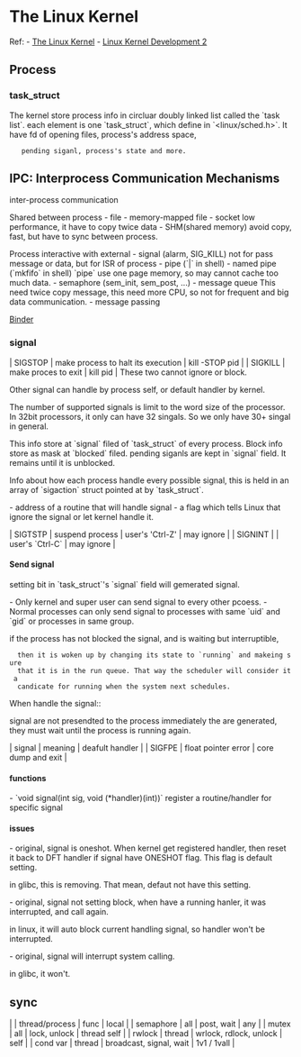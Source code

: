 = The Linux Kernel =
Ref:
- [[http://www.tldp.org/LDP/tlk/tlk-toc.html|The Linux Kernel]]
- [[http://www.makelinux.net/books/lkd2/?u=ch03lev1sec1|Linux Kernel Development 2]]

== Process ==
=== task_struct ===
The kernel store process info in circluar doubly linked list called the
`task list`. each element is one `task_struct`, which define in
`<linux/sched.h>`. It have fd of opening files, process's address space,
    pending siganl, process's state and more.

== IPC: Interprocess Communication Mechanisms ==
inter-process communication

Shared between process
- file
- memory-mapped file
- socket
low performance, it have to copy twice data
- SHM(shared memory)
avoid copy, fast, but have to sync between process.

Process interactive with external
- signal (alarm, SIG_KILL)
not for pass message or data, but for ISR of process
- pipe (`|` in shell)
- named pipe (`mkfifo` in shell)
`pipe` use one page memory, so may cannot cache too much data.
- semaphore (sem_init, sem_post, ...)
- message queue
This need twice copy message, this need more CPU, so not for frequent and big
data communication.
- message passing

[[Binder]]
=== signal ===
| SIGSTOP | make process to halt its execution | kill -STOP pid |
| SIGKILL | make proces to exit                | kill pid       |
These two cannot ignore or block.

Other signal can handle by process self, or default handler by kernel.

The number of supported signals is limit to the word size of the processor. In
32bit processors, it only can have 32 singals. So we only have 30+ singal in
general.

This info store at `signal` filed of `task_struct` of every process.
Block info store as mask at `blocked` filed. pending siganls are kept in
`signal` field. It remains until it is unblocked.

Info about how each process handle every possible signal, this is held in an
array of `sigaction` struct pointed at by `task_struct`.

- address of a routine that will handle signal
- a flag which tells Linux that ignore the signal or let kernel handle it.

| SIGTSTP | suspend process | user's 'Ctrl-Z' | may ignore |
| SIGNINT |                 | user's `Ctrl-C` | may ignore |

==== Send signal ====
setting bit in `task_struct`'s `signal` field will gemerated signal.

- Only kernel and super user can send signal to every other pcoess.
- Normal processes can only send signal to processes with same `uid` and `gid`
or processes in same group.

if the process has not blocked the signal, and is waiting but interruptible,
   then it is woken up by changing its state to `running` and makeing sure
   that it is in the run queue. That way the scheduler will consider it a
   candicate for running when the system next schedules.

When handle the signal::

signal are not presendted to the process immediately the are generated, they
must wait until the process is running again.


| signal | meaning             | deafult handler    |
| SIGFPE | float pointer error | core dump and exit |

==== functions ====
- `void signal(int sig, void (*handler)(int))`
register a routine/handler for specific signal

==== issues ====
- original, signal is oneshot. When kernel get registered handler, then reset
it back to DFT handler if signal have ONESHOT flag. This flag is default
setting.

in glibc, this is removing. That mean, defaut not have this setting.

- original, signal not setting block, when have a running hanler, it was
interrupted, and call again.

in linux, it will auto block current handling signal, so handler won't be
interrupted.

- original, signal will interrupt system calling.

in glibc, it won't.
== sync ==
|           | thread/process | func                     | local       |
| semaphore | all            | post, wait               | any         |
| mutex     | all            | lock, unlock             | thread self |
| rwlock    | thread         | wrlock, rdlock, unlock   | self        |
| cond var  | thread         | broadcast,  signal, wait | 1v1 / 1vall |
